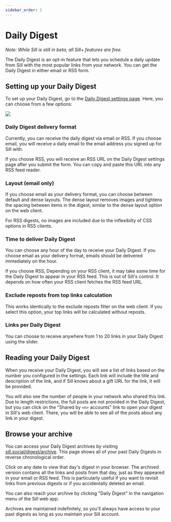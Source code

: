 ```yaml
---
sidebar_order: 1
---
```


# Daily Digest

*Note: While Sill is still in beta, all Sill+ features are free.*

The Daily Digest is an opt-in feature that lets you schedule a daily update from Sill with the most popular links from your network. You can get the Daily Digest in either email or RSS form.

## Setting up your Daily Digest

To set up your Daily Digest, go to the [Daily Digest settings page](https://sill.social/digest/settings). Here, you can choose from a few options:

<div style={{
  maxWidth: "500px",
  margin: "0 auto"
}}>
<img src={require('./assets/daily-digest.png').default} style={{
  width: "100%",
  height: "auto"
}} />
</div>

### Daily Digest delivery format

Currently, you can receive the daily digest via email or RSS. If you choose email, you will receive a daily email to the email address you signed up for Sill with. 

If you choose RSS, you will receive an RSS URL on the Daily Digest settings page after you submit the form. You can copy and paste this URL into any RSS feed reader.

### Layout (email only)

If you choose email as your delivery format, you can choose between default and dense layouts. The dense layout removes images and tightens the spacing between items in the digest, similar to the dense layout option on the web client.

For RSS digests, no images are included due to the inflexibilty of CSS options in RSS clients.

### Time to deliver Daily Digest

You can choose any hour of the day to receive your Daily Digest. If you choose email as your delivery format, emails should be delivered immediately on the hour. 

If you choose RSS, Depending on your RSS client, it may take some time for the Daily Digest to appear in your RSS feed. This is out of Sill's control. It depends on how often your RSS client fetches the RSS feed URL.

### Exclude reposts from top links calculation

This works identically to the exclude reposts filter on the web client. If you select this option, your top links will be calculated without reposts.

### Links per Daily Digest

You can choose to receive anywhere from 1 to 20 links in your Daily Digest using the slider.

## Reading your Daily Digest

When you receive your Daily Digest, you will see a list of links based on the number you configured in the settings. Each link will include the title and description of the link, and if Sill knows about a gift URL for the link, it will be provided.

You will also see the number of people in your network who shared this link. Due to length restrictions, the full posts are not provided in the Daily Digest, but you can click on the "Shared by `<n>` accounts" link to open your digest in Sill's web client. There, you will be able to see all of the posts about any link in your digest.

## Browse your archive

You can access your Daily Digest archives by visiting [sill.social/digest/archive](https://sill.social/digest/archive). This page shows all of your past Daily Digests in reverse chronological order.

Click on any date to view that day's digest in your browser. The archived version contains all the links and posts from that day, just as they appeared in your email or RSS feed. This is particularly useful if you want to revisit links from previous digests or if you accidentally deleted an email.

You can also reach your archive by clicking "Daily Digest" in the navigation menu of the Sill web app.

Archives are maintained indefinitely, so you'll always have access to your past digests as long as you maintain your Sill account.
